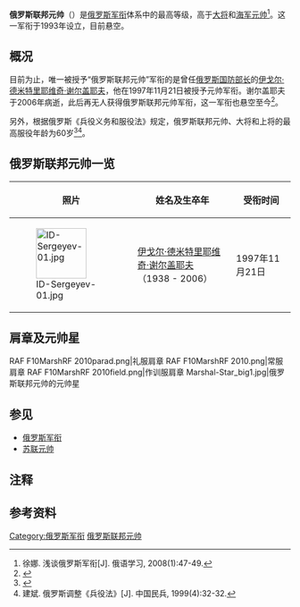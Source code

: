 '''俄罗斯联邦元帅'''（{{lang-ru|Маршал Российской Федерации}}）是[[俄罗斯军衔|俄罗斯军衔]]体系中的最高等级，高于[[大将|大将]]和[[海军元帅|海军元帅]]{{noteTag|俄罗斯的“海军元帅”军衔相当于陆军的大将，故也有译作“海军大将”者<ref name=eyxx/>。}}<ref name=eyxx>徐娜. 浅谈俄罗斯军衔[J]. 俄语学习, 2008(1):47-49.</ref>。这一军衔于1993年设立，目前悬空。

==概况==
目前为止，唯一被授予“俄罗斯联邦元帅”军衔的是曾任[[俄罗斯联邦国防部|俄罗斯国防部长]]的[[伊戈尔·德米特里耶维奇·谢尔盖耶夫|伊戈尔·德米特里耶维奇·谢尔盖耶夫]]，他在1997年11月21日被授予元帅军衔。谢尔盖耶夫于2006年病逝，此后再无人获得俄罗斯联邦元帅军衔，这一军衔也悬空至今<ref>{{cite news|title=苏联元帅去世俄罗斯一声叹息(组图)|url=http://roll.sohu.com/20130602/n377742702.shtml|accessdate=2017-02-19|agency=环球时报|publisher=搜狐|date=2013-06-02|deadurl=no|archiveurl=https://web.archive.org/web/20180303031037/http://roll.sohu.com/20130602/n377742702.shtml|archivedate=2018-03-03}}</ref>。

另外，根据俄罗斯《兵役义务和服役法》规定，俄罗斯联邦元帅、大将和上将的最高服役年龄为60岁<ref>{{cite news|author=韩庵|title=手下官兵越管越少  肩上军衔越来越高 俄罗斯军队大将多|url=http://www.people.com.cn/GB/paper68/9707/894329.html|accessdate=2017-02-19|agency=环球时报|publisher=人民网|date=2003-07-16|deadurl=no|archiveurl=https://web.archive.org/web/20170220012312/http://www.people.com.cn/GB/paper68/9707/894329.html|archivedate=2017-02-20}}</ref><ref>建斌. 俄罗斯调整《兵役法》[J]. 中国民兵, 1999(4):32-32.</ref>。

==俄罗斯联邦元帅一览==
{| class="wikitable"
|-
! 照片 !! 姓名及生卒年 !! 受衔时间 
|-
| [[File:ID-Sergeyev-01.jpg|90px]] || [[伊戈尔·德米特里耶维奇·谢尔盖耶夫|伊戈尔·德米特里耶维奇·谢尔盖耶夫]]<br>（1938 - 2006） || 1997年11月21日 
|}

==肩章及元帅星==
<gallery>
RAF F10MarshRF 2010parad.png|礼服肩章
RAF F10MarshRF 2010.png|常服肩章
RAF F10MarshRF 2010field.png|作训服肩章
Marshal-Star_big1.jpg|俄罗斯联邦元帅的元帅星
</gallery>

==参见==
*[[俄罗斯军衔|俄罗斯军衔]]
*[[苏联元帅|苏联元帅]]

==注释==
{{notefoot}}

==参考资料==
{{reflist}}

[[Category:俄罗斯军衔|Category:俄罗斯军衔]]
[[Category:俄罗斯联邦元帅|]]